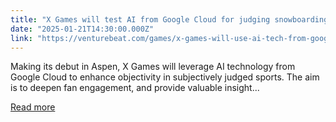 ```yaml
---
title: "X Games will test AI from Google Cloud for judging snowboarding competitions"
date: "2025-01-21T14:30:00.000Z"
link: "https://venturebeat.com/games/x-games-will-use-ai-tech-from-google-cloud/"
---
```


Making its debut in Aspen, X Games will leverage AI technology from Google Cloud to enhance objectivity in subjectively judged sports. The aim is to deepen fan engagement, and provide valuable insight...

[Read more](https://venturebeat.com/games/x-games-will-use-ai-tech-from-google-cloud/)
